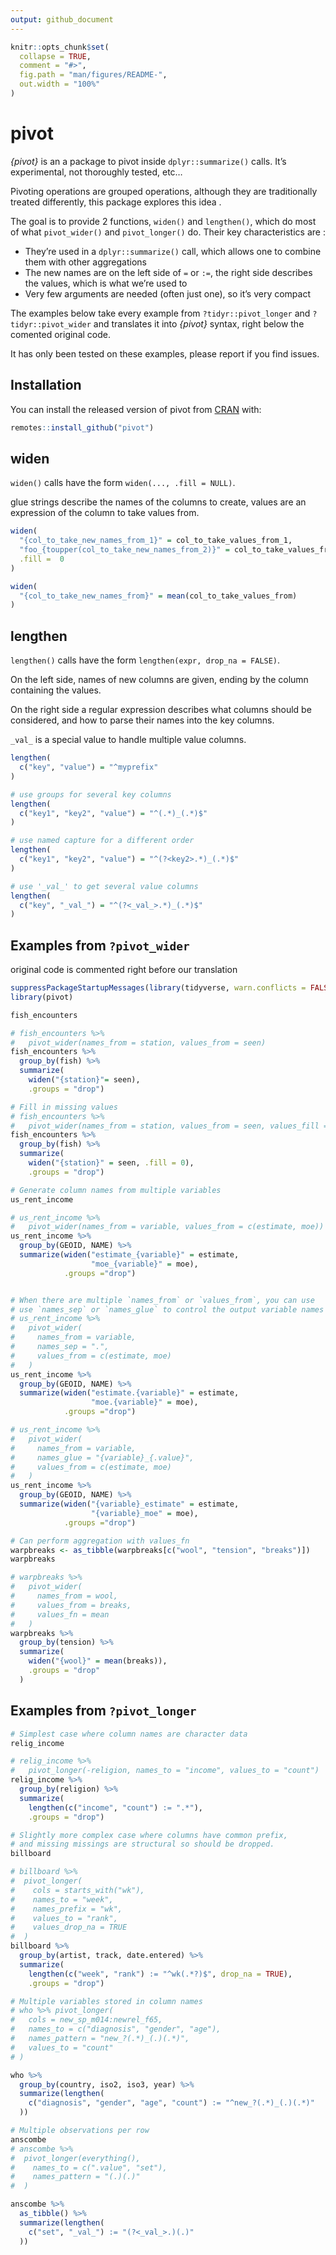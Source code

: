 ```yaml
---
output: github_document
---
```


<!-- README.md is generated from README.Rmd. Please edit that file -->

```r
knitr::opts_chunk$set(
  collapse = TRUE,
  comment = "#>",
  fig.path = "man/figures/README-",
  out.width = "100%"
)
```

# pivot

*{pivot}* is an a package to pivot inside `dplyr::summarize()` calls. 
It's experimental, not thoroughly tested, etc...

Pivoting operations are grouped operations, although they are
traditionally treated differently, this package explores this idea .

The goal is to provide 2 functions, `widen()` and `lengthen()`, which do most of
what `pivot_wider()` and `pivot_longer()` do. Their key characteristics are : 

* They're used in a `dplyr::summarize()` call, which allows one to combine them with other aggregations
* The new names are on the left side of `=` or `:=`, the right side describes the values,
  which is what we're used to
* Very few arguments are needed (often just one), so it's very compact

The examples below take every example from `?tidyr::pivot_longer` and `?tidyr::pivot_wider`
and translates it into *{pivot}* syntax, right below the comented original code.

It has only been tested on these examples, please report if you find issues.

## Installation

You can install the released version of pivot from [CRAN](https://CRAN.R-project.org) with:

``` r
remotes::install_github("pivot")
```

## widen

`widen()` calls have the form `widen(..., .fill = NULL)`.

glue strings describe the names of the columns to create, values are an expression
of the column to take values from. 


```r
widen(
  "{col_to_take_new_names_from_1}" = col_to_take_values_from_1,
  "foo_{toupper(col_to_take_new_names_from_2)}" = col_to_take_values_from_2,
  .fill =  0
)

widen(
  "{col_to_take_new_names_from}" = mean(col_to_take_values_from)
)
```

## lengthen

`lengthen()` calls have the form `lengthen(expr, drop_na = FALSE)`.

On the left side, names of new columns are given, ending by the column containing the
values. 

On the right side a regular expression describes what columns should be
considered, and how to parse their names into the key columns.

`_val_` is a special value to handle multiple value columns.

```r
lengthen(
  c("key", "value") = "^myprefix"
)

# use groups for several key columns
lengthen(
  c("key1", "key2", "value") = "^(.*)_(.*)$"
)

# use named capture for a different order
lengthen(
  c("key1", "key2", "value") = "^(?<key2>.*)_(.*)$"
)

# use '_val_' to get several value columns
lengthen(
  c("key", "_val_") = "^(?<_val_>.*)_(.*)$"
)
```


## Examples from `?pivot_wider`

original code is commented right before our translation

```r
suppressPackageStartupMessages(library(tidyverse, warn.conflicts = FALSE))
library(pivot)

fish_encounters

# fish_encounters %>%
#   pivot_wider(names_from = station, values_from = seen)
fish_encounters %>%
  group_by(fish) %>%
  summarize(
    widen("{station}"= seen), 
    .groups = "drop")

# Fill in missing values
# fish_encounters %>%
#   pivot_wider(names_from = station, values_from = seen, values_fill = 0)
fish_encounters %>%
  group_by(fish) %>%
  summarize(
    widen("{station}" = seen, .fill = 0), 
    .groups = "drop")

# Generate column names from multiple variables
us_rent_income

# us_rent_income %>%
#   pivot_wider(names_from = variable, values_from = c(estimate, moe))
us_rent_income %>%
  group_by(GEOID, NAME) %>%
  summarize(widen("estimate_{variable}" = estimate,
                  "moe_{variable}" = moe), 
            .groups ="drop")


# When there are multiple `names_from` or `values_from`, you can use
# use `names_sep` or `names_glue` to control the output variable names
# us_rent_income %>%
#   pivot_wider(
#     names_from = variable,
#     names_sep = ".",
#     values_from = c(estimate, moe)
#   )
us_rent_income %>%
  group_by(GEOID, NAME) %>%
  summarize(widen("estimate.{variable}" = estimate,
                  "moe.{variable}" = moe), 
            .groups ="drop")

# us_rent_income %>%
#   pivot_wider(
#     names_from = variable,
#     names_glue = "{variable}_{.value}",
#     values_from = c(estimate, moe)
#   )
us_rent_income %>%
  group_by(GEOID, NAME) %>%
  summarize(widen("{variable}_estimate" = estimate,
                  "{variable}_moe" = moe), 
            .groups ="drop")

# Can perform aggregation with values_fn
warpbreaks <- as_tibble(warpbreaks[c("wool", "tension", "breaks")])
warpbreaks

# warpbreaks %>%
#   pivot_wider(
#     names_from = wool,
#     values_from = breaks,
#     values_fn = mean
#   )
warpbreaks %>%
  group_by(tension) %>%
  summarize(
    widen("{wool}" = mean(breaks)),
    .groups = "drop"
  )
```


## Examples from `?pivot_longer`

```r
# Simplest case where column names are character data
relig_income

# relig_income %>%
#   pivot_longer(-religion, names_to = "income", values_to = "count")
relig_income %>%
  group_by(religion) %>%
  summarize(
    lengthen(c("income", "count") := ".*"),
    .groups = "drop")

# Slightly more complex case where columns have common prefix,
# and missing missings are structural so should be dropped.
billboard

# billboard %>%
#  pivot_longer(
#    cols = starts_with("wk"),
#    names_to = "week",
#    names_prefix = "wk",
#    values_to = "rank",
#    values_drop_na = TRUE
#  )
billboard %>%
  group_by(artist, track, date.entered) %>%
  summarize(
    lengthen(c("week", "rank") := "^wk(.*?)$", drop_na = TRUE),
    .groups = "drop")

# Multiple variables stored in column names
# who %>% pivot_longer(
#   cols = new_sp_m014:newrel_f65,
#   names_to = c("diagnosis", "gender", "age"),
#   names_pattern = "new_?(.*)_(.)(.*)",
#   values_to = "count"
# )

who %>%
  group_by(country, iso2, iso3, year) %>%
  summarize(lengthen(
    c("diagnosis", "gender", "age", "count") := "^new_?(.*)_(.)(.*)"
  )) 

# Multiple observations per row
anscombe
# anscombe %>%
#  pivot_longer(everything(),
#    names_to = c(".value", "set"),
#    names_pattern = "(.)(.)"
#  )

anscombe %>%
  as_tibble() %>%
  summarize(lengthen(
    c("set", "_val_") := "(?<_val_>.)(.)"
  ))
```

